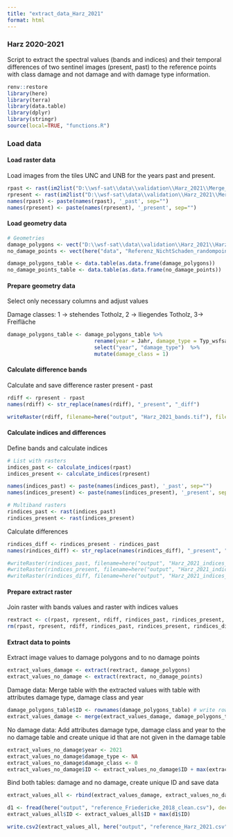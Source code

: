 ```yaml
---
title: "extract_data_Harz_2021"
format: html
---
```


### Harz 2020-2021

Script to extract the spectral values (bands and indices) and their temporal differences of two sentinel images (present, past) to the reference points with class damage and not damage and with damage type information.

```r
renv::restore
library(here)
library(terra)
library(data.table)
library(dplyr)
library(stringr)
source(local=TRUE, "functions.R")
```

### Load data

#### Load raster data

Load images from the tiles UNC and UNB for the years past and present.

```r
rpast <- rast(im2list("D:\\wsf-sat\\data\\validation\\Harz_2021\\Merge_UNC_UPC_2020_GTiff_shift_TC.tif"))
rpresent <- rast(im2list("D:\\wsf-sat\\data\\validation\\Harz_2021\\Merge_UNC_UPC_2021_GTiff_shift_TC.tif"))
names(rpast) <- paste(names(rpast), '_past', sep="")
names(rpresent) <- paste(names(rpresent), '_present', sep="")
```

#### Load geometry data

```r
# Geometries
damage_polygons <- vect("D:\\wsf-sat\\data\\validation\\Harz_2021\\Harz_Freiflaeche_stehendesTotholz_2021.gpkg", layer="filter025")
no_damage_points <- vect(here("data", "Referenz_NichtSchaden_randompoints_Harz_2021.gpkg"))

damage_polygons_table <- data.table(as.data.frame(damage_polygons))
no_damage_points_table <- data.table(as.data.frame(no_damage_points))
```

#### Prepare geometry data

Select only necessary columns and adjust values

Damage classes: 1 -\> stehendes Totholz, 2 -\> lliegendes Totholz, 3-\> Freifläche

```r
damage_polygons_table <- damage_polygons_table %>% 
                            rename(year = Jahr, damage_type = Typ_wsfsat) %>% 
                            select("year", "damage_type")  %>% 
                            mutate(damage_class = 1)
```

#### Calculate difference bands

Calculate and save difference raster present - past

```r
rdiff <- rpresent - rpast
names(rdiff) <- str_replace(names(rdiff), "_present", "_diff")

writeRaster(rdiff, filename=here("output", "Harz_2021_bands.tif"), filetype="GTiff", datatype='INT4S', overwrite=TRUE)  
```

#### Calculate indices and differences

Define bands and calculate indices

```r
# List with rasters
indices_past <- calculate_indices(rpast)
indices_present <- calculate_indices(rpresent)

names(indices_past) <- paste(names(indices_past), '_past', sep="")
names(indices_present) <- paste(names(indices_present), '_present', sep="")

# Multiband rasters
rindices_past <- rast(indices_past)
rindices_present <- rast(indices_present)
```

Calculate differences

```r
rindices_diff <- rindices_present - rindices_past
names(rindices_diff) <- str_replace(names(rindices_diff), "_present", "_diff")

#writeRaster(rindices_past, filename=here("output", "Harz_2021_indices_past.tif"), #filetype="GTiff", datatype='INT4S', overwrite=TRUE)  
#writeRaster(rindices_present, filename=here("output", "Harz_2021_indices_present.tif"), filetype="GTiff", datatype='INT4S', overwrite=TRUE)  
#writeRaster(rindices_diff, filename=here("output", "Harz_2021_indices_diff.tif"), filetype="GTiff", datatype='INT4S', overwrite=TRUE)  

```

#### Prepare extract raster

Join raster with bands values and raster with indices values

```r
rextract <- c(rpast, rpresent, rdiff, rindices_past, rindices_present, rindices_diff)
rm(rpast, rpresent, rdiff, rindices_past, rindices_present, rindices_diff)
```

#### Extract data to points

Extract image values to damage polygons and to no damage points

```r
extract_values_damage <- extract(rextract, damage_polygons) 
extract_values_no_damage <- extract(rextract, no_damage_points) 
```

Damage data: Merge table with the extracted values with table with attributes damage type, damage class and year

```r
damage_polygons_table$ID <- rownames(damage_polygons_table) # write rowid in column
extract_values_damage <- merge(extract_values_damage, damage_polygons_table)
```

No damage data: Add attributes damage type, damage class and year to the no damage table and create unique id that are not given in the damage table

```r
extract_values_no_damage$year <- 2021 
extract_values_no_damage$damage_type <- NA 
extract_values_no_damage$damage_class <- 0  
extract_values_no_damage$ID <- extract_values_no_damage$ID + max(extract_values_damage$ID)

```

Bind both tables: damage and no damage, create unique ID and save data

```r
extract_values_all <- rbind(extract_values_damage, extract_values_no_damage) 

d1 <- fread(here("output", "reference_Friedericke_2018_clean.csv"), dec = ",")
extract_values_all$ID <- extract_values_all$ID + max(d1$ID)

write.csv2(extract_values_all, here("output", "reference_Harz_2021.csv"), row.names=FALSE) 
```
